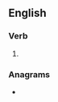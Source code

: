 ==English==

===Verb===
{{head|en|verb form}}

# {{en-past of|flux}}

===Anagrams===
* {{anagrams|en|deflux}}